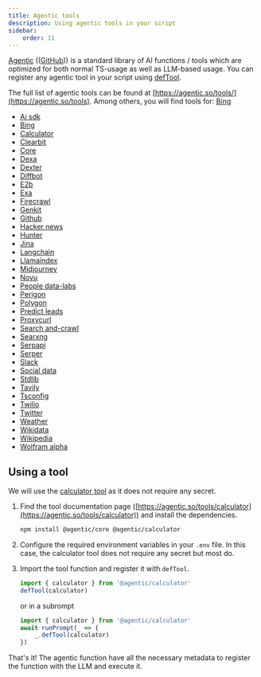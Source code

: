 ```yaml
---
title: Agentic tools
description: Using agentic tools in your script
sidebar:
    order: 11
---
```



[Agentic](https://agentic.so) (([GitHub](https://github.com/transitive-bullshit/agentic))) is a standard library of AI functions / tools 
which are optimized for both normal TS-usage as well as LLM-based usage. 
You can register any agentic tool in your script using [defTool](/genaiscript/reference/scripts/tools).

The full list of agentic tools can be found at [https://agentic.so/tools/](https://agentic.so/tools).
Among others, you will find tools for: [Bing]()

-  [Ai sdk](https://agentic.so/tools/ai-sdk)
-  [Bing](https://agentic.so/tools/bing)
-  [Calculator](https://agentic.so/tools/calculator)
-  [Clearbit](https://agentic.so/tools/clearbit)
-  [Core](https://agentic.so/tools/core)
-  [Dexa](https://agentic.so/tools/dexa)
-  [Dexter](https://agentic.so/tools/dexter)
-  [Diffbot](https://agentic.so/tools/diffbot)
-  [E2b](https://agentic.so/tools/e2b)
-  [Exa](https://agentic.so/tools/exa)
-  [Firecrawl](https://agentic.so/tools/firecrawl)
-  [Genkit](https://agentic.so/tools/genkit)
-  [Github](https://agentic.so/tools/github)
-  [Hacker news](https://agentic.so/tools/hacker-news)
-  [Hunter](https://agentic.so/tools/hunter)
-  [Jina](https://agentic.so/tools/jina)
-  [Langchain](https://agentic.so/tools/langchain)
-  [Llamaindex](https://agentic.so/tools/llamaindex)
-  [Midjourney](https://agentic.so/tools/midjourney)
-  [Novu](https://agentic.so/tools/novu)
-  [People data-labs](https://agentic.so/tools/people-data-labs)
-  [Perigon](https://agentic.so/tools/perigon)
-  [Polygon](https://agentic.so/tools/polygon)
-  [Predict leads](https://agentic.so/tools/predict-leads)
-  [Proxycurl](https://agentic.so/tools/proxycurl)
-  [Search and-crawl](https://agentic.so/tools/search-and-crawl)
-  [Searxng](https://agentic.so/tools/searxng)
-  [Serpapi](https://agentic.so/tools/serpapi)
-  [Serper](https://agentic.so/tools/serper)
-  [Slack](https://agentic.so/tools/slack)
-  [Social data](https://agentic.so/tools/social-data)
-  [Stdlib](https://agentic.so/tools/stdlib)
-  [Tavily](https://agentic.so/tools/tavily)
-  [Tsconfig](https://agentic.so/tools/tsconfig)
-  [Twilio](https://agentic.so/tools/twilio)
-  [Twitter](https://agentic.so/tools/twitter)
-  [Weather](https://agentic.so/tools/weather)
-  [Wikidata](https://agentic.so/tools/wikidata)
-  [Wikipedia](https://agentic.so/tools/wikipedia)
-  [Wolfram alpha](https://agentic.so/tools/wolfram-alpha)

## Using a tool

We will use the [calculator tool](https://agentic.so/tools/calculator) 
as it does not require any secret.

<Steps>

<ol>

<li>

Find the tool documentation page ([https://agentic.so/tools/calculator](https://agentic.so/tools/calculator)) 
and install the dependencies.

```sh
npm install @agentic/core @agentic/calculator
```

</li>

<li>

Configure the required environment variables in your `.env` file.
In this case, the calculator tool does not require any secret but most do.

</li>

<li>

Import the tool function and register it with `defTool`.

```js ""defTool(calculator)"
import { calculator } from '@agentic/calculator'
defTool(calculator)
```

or in a subrompt

```js "_.defTool(calculator)"
import { calculator } from '@agentic/calculator'
await runPrompt(_ => {
    _.defTool(calculator)
})
```

</li>

</ol>

</Steps>

That's it! The agentic function have all the necessary metadata
to register the function with the LLM and execute it.